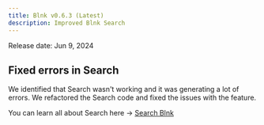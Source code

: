 ```yaml
---
title: Blnk v0.6.3 (Latest)
description: Improved Blnk Search
---
```


Release date: Jun 9, 2024
## Fixed errors in Search
	
We identified that Search wasn't working and it was generating a lot of errors. We refactored the Search code and fixed the issues with the feature.

You can learn all about Search here → [Search Blnk](../search/overview)
